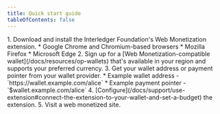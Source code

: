 ```yaml
---
title: Quick start guide
tableOfContents: false
---
```



<Steps>
1. Download and install the Interledger Foundation's Web Monetization extension. 
    * <LinkOut href="https://chromewebstore.google.com/detail/web-monetization-extensio/oiabcfomehhigdepbbclppomkhlknpii">Google Chrome and Chromium-based browsers</LinkOut>
    * <LinkOut href="https://addons.mozilla.org/en-US/firefox/addon/web-monetization-extension/">Mozilla Firefox</LinkOut>
    * <LinkOut href="https://microsoftedge.microsoft.com/addons/detail/web-monetization-extensio/imjgemgmeoioefpmfefmffbboogighjl">Microsoft Edge</LinkOut>
2. Sign up for a [Web Monetization-compatible wallet](/docs/resources/op-wallets) that's available in your region and supports your preferred currency.
3. Get your wallet address or payment pointer from your wallet provider.
    * Example wallet address - `https://wallet.example.com/alice`
    * Example payment pointer - `$wallet.example.com/alice` 
4. [Configure](/docs/support/use-extension#connect-the-extension-to-your-wallet-and-set-a-budget) the extension.
5. Visit a web monetized site.
</Steps>